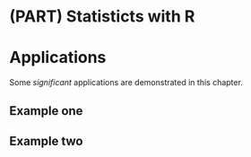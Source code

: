 # (PART) Statisticts with R {-}

# Applications

Some _significant_ applications are demonstrated in this chapter.

## Example one

## Example two
